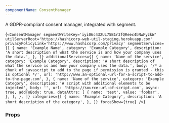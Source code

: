 ```yaml
---
componentName: ConsentManager
---
```


A GDPR-compliant consent manager, integrated with segment.

<LiveComponent>{`<ConsentManager
  segmentWriteKey='iyi06c432UL7SB1r3fQReec4bNwFyzkW'
  utilServerRoot='https://hashicorp-web-util-staging.herokuapp.com'
  privacyPolicyLink='https://www.hashicorp.com/privacy'
  segmentServices={[
    {
      name: 'Example Name',
      category: 'Example Category',
      description:
        'A short description of what the service is and how your company uses the data.',
    },
  ]}
  additionalServices={[
    {
      name: 'Name of the service',
      category: 'Example Category',
      description:
        'A short description of what the service is and how your company uses the data.',
      body:
        '/* a chunk of javascript to add to the page if permission is granted - this is optional */',
      url: 'http://www.an-optional-url-for-a-script-to-add-to-the-page.com',
    },
    {
      name: 'Name of the service',
      category: 'Example Category',
      description: 'A script with additional elements to be injected',
      body: '',
      url: 'https://source-url-of-script.com',
      async: true,
      addToBody: true,
      dataAttrs: [
        {
          name: 'test',
          value: 'foobar',
        },
      ],
    },
  ]}
  categories={[
    {
      name: 'Example Category',
      description: 'A short description of the category',
    },
  ]}
  forceShow={true}
/>`}</LiveComponent>

<UsageDetails packageName="@hashicorp/react-consent-manager" />

### Props

<PropsTable props={componentProps} />
